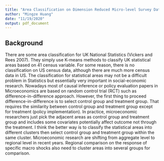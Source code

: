 ```yaml
---
title: "Area Classification on Dimension Reduced Micro-level Survey Data"
author: "Mingze Huang"
date: "11/19/2020"
output: pdf_document
---
```


## Background

There are some area classification for UK National Statistics (Vickers and Rees 2007). They simply use
K-means methods to classify UK statistical areas based on 41 census variable. For some reason, there is no
classification on US census data, although there are much more census data in US.
The classification for statistical areas may not be a difficult problem in Statistics but essentially very important
in social-economic research. Nowadays most of causal inference or policy evaluation papers in Microeconomics
are based on random control trial (RCT) such as difference-in-difference approach. However, the first thing
to proceed difference-in-difference is to select control group and treatment group. That requires the similarity
between control group and treatment group except for treatment (policy implementation). In practice,
microeconomic researchers just pick the adjacent areas as control group and treatment group and includes
some covariates potentially affect outcome not through the treatment. I think the better way is to classify the
statistical areas into different clusters then select control group and treatment group within the same cluster.
Microeconomic research are shifting from aggregate level to regional level in recent years. Regional comparison
on the response of specific macro shocks also need to cluster areas into several groups for comparison.